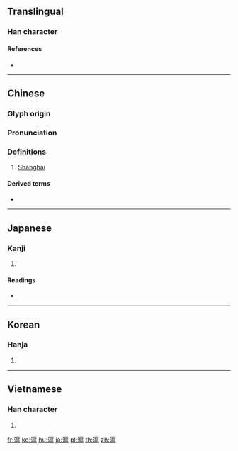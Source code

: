 {{also|沪}}
==Translingual==

===Han character===
{{Han char|rn=85|rad=水|as=11|sn=14|four=33117|canj=EHSU,EISU}}

====References====
* {{Han ref|kx=0643.260|dkj=18072|dj=1051.070|hdz=31731.060|uh=6EEC|ud=28396|bh=BAAD|bd=47789}}

----

==Chinese==
{{zh-forms|s=沪}}

===Glyph origin===
{{Han etym}}

===Pronunciation===
{{zh-pron
|m=hù
|c=wu6
|h=pfs=
|md=
|mn=
|w=
|mc=y
|oc=y
|cat=n
}}

===Definitions===
{{zh-hanzi}}

# [[Shanghai]]
#: {{zh-x|^滬語|Shanghainese}}

====Derived terms====
* {{zh-l|滬瀆}}

----

==Japanese==

===Kanji===
{{ja-kanji|grade=|rs=水11}}

# {{defn|lang=ja|sort=水11}}

====Readings====
* {{ja-readings|on=[[こ]] (ko)|kun=[[えり]] (eri), [[あじろ]] (ajiro)}}

----

==Korean==

===Hanja===
{{ko-hanja|hangeul=호|eumhun=|rv=ho|mr=ho|y=ho}}

# {{defn|lang=ko|sort=水11}}

----

==Vietnamese==

===Han character===
{{vi-hantu|[[hỗ]], [[hộ]]|rs=水11}}

# {{defn|lang=vi|sort=水11}}

[[fr:滬]]
[[ko:滬]]
[[hu:滬]]
[[ja:滬]]
[[pl:滬]]
[[th:滬]]
[[zh:滬]]